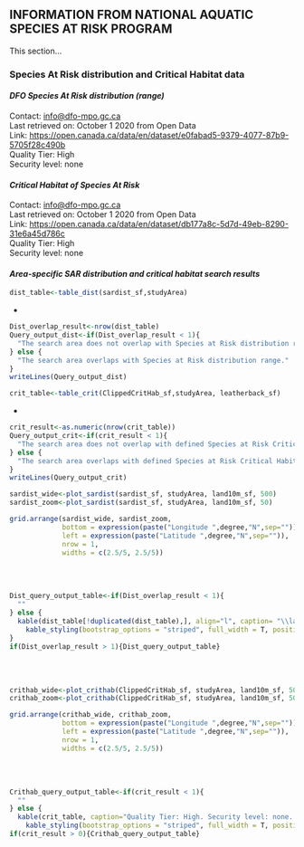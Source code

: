 ## **INFORMATION FROM NATIONAL AQUATIC SPECIES AT RISK PROGRAM**    

This section...

### **Species At Risk distribution and Critical Habitat data**    

#### ***DFO Species At Risk distribution (range)***      
Contact: <info@dfo-mpo.gc.ca>  
Last retrieved on: October 1 2020 from Open Data  
Link: <https://open.canada.ca/data/en/dataset/e0fabad5-9379-4077-87b9-5705f28c490b>   
Quality Tier: High  
Security level: none  

#### ***Critical Habitat of Species At Risk***    
Contact: <info@dfo-mpo.gc.ca>  
Last retrieved on: October 1 2020 from Open Data  
Link: <https://open.canada.ca/data/en/dataset/db177a8c-5d7d-49eb-8290-31e6a45d786c>   
Quality Tier: High  
Security level: none  

#### ***Area-specific SAR distribution and critical habitat search results***    

```r
dist_table<-table_dist(sardist_sf,studyArea)
```
*
```r
Dist_overlap_result<-nrow(dist_table)
Query_output_dist<-if(Dist_overlap_result < 1){
  "The search area does not overlap with Species at Risk distribution range."
} else {
  "The search area overlaps with Species at Risk distribution range."
}
writeLines(Query_output_dist)
```

```r
crit_table<-table_crit(ClippedCritHab_sf,studyArea, leatherback_sf)
```
*
```r
crit_result<-as.numeric(nrow(crit_table))
Query_output_crit<-if(crit_result < 1){
  "The search area does not overlap with defined Species at Risk Critical Habitat."
} else {
  "The search area overlaps with defined Species at Risk Critical Habitat."
}
writeLines(Query_output_crit)
```

```r
sardist_wide<-plot_sardist(sardist_sf, studyArea, land10m_sf, 500)
sardist_zoom<-plot_sardist(sardist_sf, studyArea, land10m_sf, 50)
```

```r
grid.arrange(sardist_wide, sardist_zoom,
             bottom = expression(paste("Longitude ",degree,"N",sep="")),
             left = expression(paste("Latitude ",degree,"N",sep="")),
             nrow = 1,
             widths = c(2.5/5, 2.5/5))
```

<br><br>

```r
Dist_query_output_table<-if(Dist_overlap_result < 1){
  ""
} else {
  kable(dist_table[!duplicated(dist_table),], align="l", caption= "\\label{tab:dist_table}Quality Tier: High. Security level: none. Species At Risk listed as Endangered, Threatened or Special Concern under the <i>Species At Risk Act</i> for which the search polygon overlaps with their distribution (range). This is not the authoritative source or advice for Species At Risk data. Please access the Species At Risk [GIS tool](http://dfonl7swvgip001.ent.dfo-mpo.ca/Html5Viewer/index.html?viewer=NationalSARMap_EN&LayerTheme=0&locale=en-US) to create anthe authoritative SARA report.", booktabs = T, escape = F, linesep="")%>%
    kable_styling(bootstrap_options = "striped", full_width = T, position = "left")
}
if(Dist_overlap_result > 1){Dist_query_output_table}
```

<br><br>

```r
crithab_wide<-plot_crithab(ClippedCritHab_sf, studyArea, land10m_sf, 500)
crithab_zoom<-plot_crithab(ClippedCritHab_sf, studyArea, land10m_sf, 50)
```

```r
grid.arrange(crithab_wide, crithab_zoom,
             bottom = expression(paste("Longitude ",degree,"N",sep="")),
             left = expression(paste("Latitude ",degree,"N",sep="")),
             nrow = 1,
             widths = c(2.5/5, 2.5/5))
```

<br><br>

```r
Crithab_query_output_table<-if(crit_result < 1){
  ""
} else {
  kable(crit_table, caption="Quality Tier: High. Security level: none. Species At Risk listed as Endangered or Threatened under the <i>Species At Risk Act</i> (SARA) for which the search polygon overlaps with their critical habitat. Critical habitat is defined under section 2 of SARA as: “the habitat that is necessary for the survival or recovery of a listed wildlife species and that is identified as the species’ critical habitat in the recovery strategy or in an action plan for the species”. Critical Habitat is identified in a species’ recovery strategy or action plan, posted on the [SAR Public Registry](http://www.sararegistry.gc.ca). This is <b>not</b> the authoritative source or advice for Species At Risk data. Please access the Species At Risk [GIS tool](http://dfonl7swvgip001.ent.dfo-mpo.ca/Html5Viewer/index.html?viewer=NationalSARMap_EN&LayerTheme=0&locale=en-US) to create an authoritative SARA report.", booktabs = T, escape = F, linesep="") %>%
    kable_styling(bootstrap_options = "striped", full_width = T, position = "left")}
if(crit_result > 0){Crithab_query_output_table}
```

